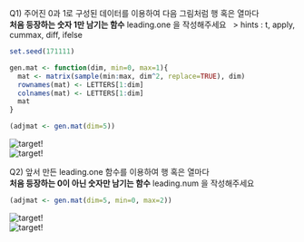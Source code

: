 Q1) 주어진 0과 1로 구성된 데이터를 이용하여 다음 그림처럼 행 혹은 열마다  
**처음 등장하는 숫자 1만 남기는 함수** leading.one 을 작성해주세요   
> hints : t, apply, cummax, diff, ifelse

```r
set.seed(171111)

gen.mat <- function(dim, min=0, max=1){
  mat <- matrix(sample(min:max, dim^2, replace=TRUE), dim)
  rownames(mat) <- LETTERS[1:dim]
  colnames(mat) <- LETTERS[1:dim]
  mat
}

(adjmat <- gen.mat(dim=5))
```
![target!](original_dataset_1.PNG)  
![target!](leading_one_result.PNG)  

Q2) 앞서 만든 leading.one 함수를 이용하여 행 혹은 열마다  
**처음 등장하는 0이 아닌 숫자만 남기는 함수** leading.num 을 작성해주세요  

```r
(adjmat <- gen.mat(dim=5, min=0, max=2))
```
![target!](original_dataset_2.PNG)  
![target!](leading_num_result.PNG)  
